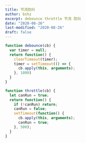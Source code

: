 ```yaml
---
title: 节流防抖
author: bshz
excerpt: debounce throttle 节流 防抖
date: "2020-08-26"
last-modified: "2020-08-26"
draft: false
---
```


```js
function debounce(cb) {
  var timer = null;
  return function() {
    clearTimeout(timer);
    timer = setTimeout(() => {
      cb.apply(this, arguments);
    }, 1000)
  }
}
```

```js
function throttle(cb) {
  let canRun = true;
  return function() {
    if (!canRun) return;
    canRun = false;
    setTimeout(function() {
      cb.apply(this, arguments);
      canRun = true;
    }, 500);
  }
}
```
